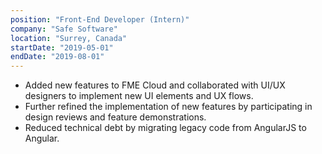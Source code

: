 ---
position: "Front-End Developer (Intern)"
company: "Safe Software"
location: "Surrey, Canada"
startDate: "2019-05-01"
endDate: "2019-08-01"
---
* Added new features to FME Cloud and collaborated with UI/UX designers to implement new UI elements and UX flows.
* Further refined the implementation of new features by participating in design reviews and feature demonstrations.
* Reduced technical debt by migrating legacy code from AngularJS to Angular.